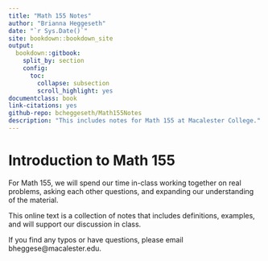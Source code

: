 ```yaml
--- 
title: "Math 155 Notes"
author: "Brianna Heggeseth"
date: "`r Sys.Date()`"
site: bookdown::bookdown_site
output: 
  bookdown::gitbook:
    split_by: section
    config:
      toc: 
        collapse: subsection
        scroll_highlight: yes
documentclass: book
link-citations: yes
github-repo: bcheggeseth/Math155Notes
description: "This includes notes for Math 155 at Macalester College."
---
```


# Introduction to Math 155 {-}

For Math 155, we will spend our time in-class working together on real problems, asking each other questions, and expanding our understanding of the material. 

This online text is a collection of notes that includes definitions, examples, and will support our discussion in class. 

If you find any typos or have questions, please email bheggese@macalester.edu.